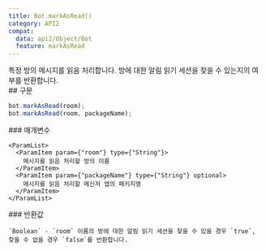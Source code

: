 ```yaml
---
title: Bot.markAsRead()
category: API2
compat:
  data: api2/Object/Bot
  feature: markAsRead
---
```


<Section>
  특정 방의 메시지를 읽음 처리합니다. 방에 대한 알림 읽기 세션을 찾을 수 있는지의 여부를 반환합니다.
</Section>
<Section>
  ## 구문

  ~~~js
  bot.markAsRead(room);
  bot.markAsRead(room, packageName);
  ~~~

  <Section>
    ### 매개변수

    <ParamList>
      <ParamItem param={"room"} type={"String"}>
        메시지를 읽음 처리할 방의 이름
      </ParamItem>
      <ParamItem param={"packageName"} type={"String"} optional>
        메시지를 읽음 처리할 메신저 앱의 패키지명
      </ParamItem>
    </ParamList>
  </Section>
  <Section>
    ### 반환값

    `Boolean` - `room` 이름의 방에 대한 알림 읽기 세션을 찾을 수 있을 경우 `true`, 찾을 수 없을 경우 `false`를 반환합니다.
  </Section>
</Section>